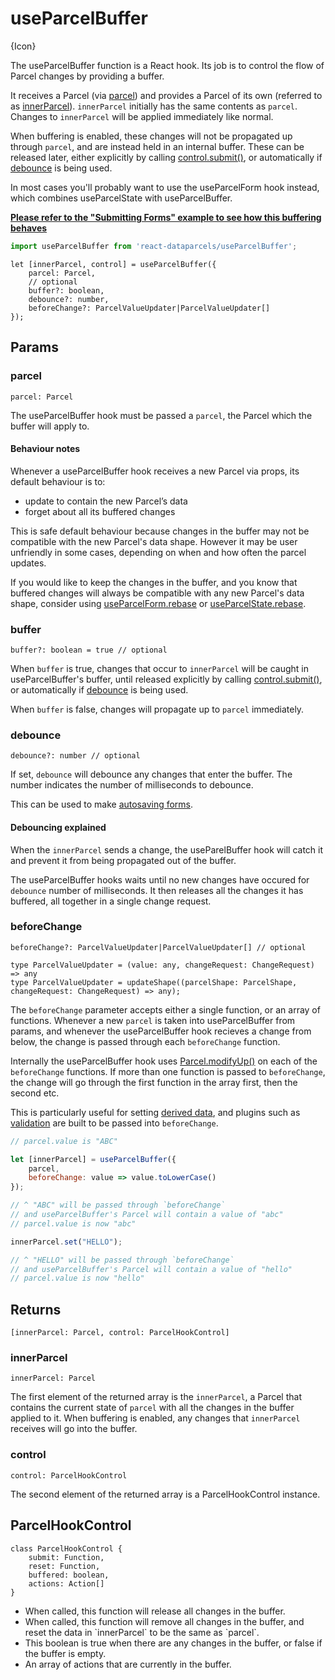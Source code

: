 
# useParcelBuffer

<ApiPageIcon>{Icon}</ApiPageIcon>

The useParcelBuffer function is a React hook. Its job is to control the flow of Parcel changes by providing a buffer.

It receives a Parcel (via [parcel](#parcel)) and provides a Parcel of its own (referred to as [innerParcel](#innerParcel)). `innerParcel` initially has the same contents as `parcel`. Changes to `innerParcel` will be applied immediately like normal.

When buffering is enabled, these changes will not be propagated up through `parcel`, and are instead held in an internal buffer. These can be released later, either explicitly by calling [control.submit()](#submit), or automatically if [debounce](#debounce) is being used.

<Message>In most cases you'll probably want to use the <Link to="/api/useParcelForm">useParcelForm</Link> hook instead, which combines useParcelState with useParcelBuffer.</Message>

**[Please refer to the "Submitting Forms" example to see how this buffering behaves](/ui-behaviour#Submitting-forms)**


```js
import useParcelBuffer from 'react-dataparcels/useParcelBuffer';
```

```flow
let [innerParcel, control] = useParcelBuffer({
    parcel: Parcel,
    // optional
    buffer?: boolean,
    debounce?: number,
    beforeChange?: ParcelValueUpdater|ParcelValueUpdater[]
});
```


<Break />

## <DocsSectionHeading>Params</DocsSectionHeading>

### parcel

```flow
parcel: Parcel
```

The useParcelBuffer hook must be passed a `parcel`, the Parcel which the buffer will apply to.

#### Behaviour notes

Whenever a useParcelBuffer hook receives a new Parcel via props, its default behaviour is to:
- update to contain the new Parcel’s data
- forget about all its buffered changes

This is safe default behaviour because changes in the buffer may not be compatible with the new Parcel's data shape. However it may be user unfriendly in some cases, depending on when and how often the parcel updates.

If you would like to keep the changes in the buffer, and you know that buffered changes will always be compatible with any new Parcel's data shape, consider using [useParcelForm.rebase](/api/useParcelForm#rebase) or [useParcelState.rebase](/api/useParcelState#rebase).

### buffer

```flow
buffer?: boolean = true // optional
```

When `buffer` is true, changes that occur to `innerParcel` will be caught in useParcelBuffer's buffer, until released explicitly by calling [control.submit()](#submit), or automatically if [debounce](#debounce) is being used.

When `buffer` is false, changes will propagate up to `parcel` immediately.

### debounce

```flow
debounce?: number // optional
```

If set, `debounce` will debounce any changes that enter the buffer. The number indicates the number of milliseconds to debounce.

This can be used to make [autosaving forms](/ui-behaviour#Autosaving-forms).

#### Debouncing explained

When the `innerParcel` sends a change, the useParelBuffer hook will catch it and prevent it from being propagated out of the buffer.

The useParcelBuffer hooks waits until no new changes have occured for `debounce` number of milliseconds. It then releases all the changes it has buffered, all together in a single change request.

### beforeChange

```flow
beforeChange?: ParcelValueUpdater|ParcelValueUpdater[] // optional

type ParcelValueUpdater = (value: any, changeRequest: ChangeRequest) => any
type ParcelValueUpdater = updateShape((parcelShape: ParcelShape, changeRequest: ChangeRequest) => any);
```

The `beforeChange` parameter accepts either a single function, or an array of functions. Whenever a new `parcel` is taken into useParcelBuffer from params, and whenever the useParcelBuffer hook recieves a change from below, the change is passed through each `beforeChange` function.

Internally the useParcelBuffer hook uses [Parcel.modifyUp()](/api/Parcel#modifyUp()) on each of the `beforeChange` functions. If more than one function is passed to `beforeChange`, the change will go through the first function in the array first, then the second etc.

This is particularly useful for setting [derived data](data-editing#Deriving-meta), and plugins such as [validation](/api/validation) are built to be passed into `beforeChange`.

<ValueUpdater />

```js
// parcel.value is "ABC"

let [innerParcel] = useParcelBuffer({
    parcel,
    beforeChange: value => value.toLowerCase()
});

// ^ "ABC" will be passed through `beforeChange`
// and useParcelBuffer's Parcel will contain a value of "abc"
// parcel.value is now "abc"

innerParcel.set("HELLO");

// ^ "HELLO" will be passed through `beforeChange`
// and useParcelBuffer's Parcel will contain a value of "hello"
// parcel.value is now "hello"
```

## <DocsSectionHeading>Returns</DocsSectionHeading>


```flow
[innerParcel: Parcel, control: ParcelHookControl]
```

### innerParcel

```flow
innerParcel: Parcel
```

The first element of the returned array is the `innerParcel`, a Parcel that contains the current state of `parcel` with all the changes in the buffer applied to it. When buffering is enabled, any changes that `innerParcel` receives will go into the buffer.

### control

```flow
control: ParcelHookControl
```

The second element of the returned array is a ParcelHookControl instance.

## ParcelHookControl

```flow
class ParcelHookControl {
    submit: Function,
    reset: Function,
    buffered: boolean,
    actions: Action[]
}
```

* <Param name="submit" type="() => void" />
  When called, this function will release all changes in the buffer.

* <Param name="reset" type="() => void" />
  When called, this function will remove all changes in the buffer, and reset the data in `innerParcel` to be the same as `parcel`.

* <Param name="buffered" type="boolean" />
  This boolean is true when there are any changes in the buffer, or false if the buffer is empty.

* <Param name="actions" type="Action[]" />
  An array of actions that are currently in the buffer.

